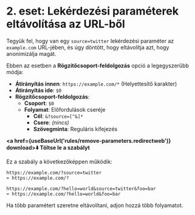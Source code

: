 
# 2. eset: Lekérdezési paraméterek eltávolítása az URL-ből

Tegyük fel, hogy van egy `source=twitter` lekérdezési paraméter az `example.com` URL-jében, és úgy döntött, hogy eltávolítja azt, hogy anonimizálja magát.

Ebben az esetben a **Rögzítőcsoport-feldolgozás** opció a legegyszerűbb módja:

* **Átirányítás innen**: `https://example.com/*` (Helyettesítő karakter)
* **Átirányítás ide**: `$0`
* **Rögzítőcsoport-feldolgozás**:
    * **Csoport**: `$0`
    * **Folyamat**: Előfordulások cseréje
        * **Cél**: `&?source=[^&]*`
        * **Csere**: *(nincs)*
        * **Szövegminta**: Reguláris kifejezés

**<a href={useBaseUrl('rules/remove-parameters.redirectweb')} download>⬇️ Töltse le a szabályt</a>**

Ez a szabály a következőképpen működik:

```
https://example.com/?source=twitter
➡️ https://example.com/?
```

```
https://example.com/?hello=world&source=twitter&foo=bar
➡️ https://example.com/?hello=world&foo=bar
```

Ha több paramétert szeretne eltávolítani, adjon hozzá több folyamatot.